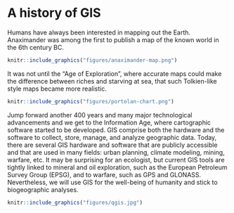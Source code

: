 # A history of GIS {-}

Humans have always been interested in mapping out the Earth.
Anaximander was among the first to publish a map of the known world in the 6th century BC.

```r
knitr::include_graphics("figures/anaximander-map.png")
```

It was not until the "Age of Exploration", where accurate maps could make the difference between riches and starving at sea, that such Tolkien-like style maps became more realistic.
 
```r
knitr::include_graphics("figures/portolan-chart.png")
```

Jump forward another 400 years and many major technological advancements and we get to the Information Age, where cartographic software started to be developed.
GIS comprise both the hardware and the software to collect, store, manage, and analyze geographic data.
Today, there are several GIS hardware and software that are publicly accessible and that are used in many fields: urban planning, climate modeling, mining, warfare, etc.
It may be surprising for an ecologist, but current GIS tools are tightly linked to mineral and oil exploration, such as the European Petroleum Survey Group (EPSG), and to warfare, such as GPS and GLONASS.
Nevertheless, we will use GIS for the well-being of humanity and stick to biogeographic analyses.

```r
knitr::include_graphics("figures/qgis.jpg")
```
